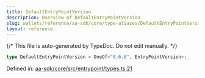 ```yaml
---
title: DefaultEntryPointVersion
description: Overview of DefaultEntryPointVersion
slug: wallets/reference/aa-sdk/core/type-aliases/DefaultEntryPointVersion
layout: reference
---
```


{/* This file is auto-generated by TypeDoc. Do not edit manually. */}

```ts
type DefaultEntryPointVersion = OneOf<"0.6.0", EntryPointVersion>;
```

Defined in: [aa-sdk/core/src/entrypoint/types.ts:21](https://github.com/alchemyplatform/aa-sdk/blob/dc58c113ff1eeb06d4b3f76c505cbbaad47db8fc/aa-sdk/core/src/entrypoint/types.ts#L21)
